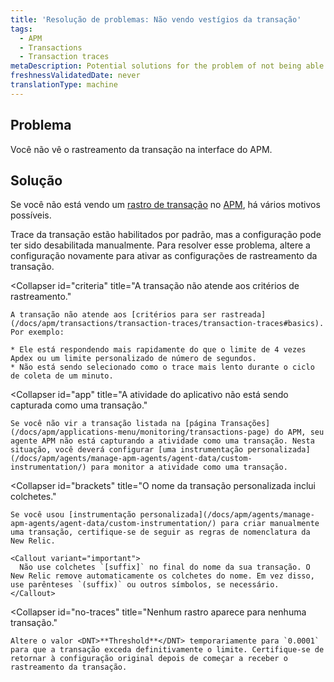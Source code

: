 ```yaml
---
title: 'Resolução de problemas: Não vendo vestígios da transação'
tags:
  - APM
  - Transactions
  - Transaction traces
metaDescription: Potential solutions for the problem of not being able to find transaction traces in APM.
freshnessValidatedDate: never
translationType: machine
---
```


## Problema

Você não vê o rastreamento da transação na interface do APM.

## Solução

Se você não está vendo um [rastro de transação](/docs/apm/transactions/transaction-traces/transaction-traces) no [APM](/docs/apm/new-relic-apm/getting-started/welcome-new-relic-apm), há vários motivos possíveis.

<CollapserGroup>
  <Collapser
    id="disabled"
    title="O rastreamento de transação foi desativado."
  >
    Trace da transação estão habilitados por padrão, mas a configuração pode ter sido desabilitada manualmente. Para resolver esse problema, altere a configuração novamente para ativar as configurações de rastreamento da transação.
  </Collapser>

  <Collapser
    id="criteria"
    title="A transação não atende aos critérios de rastreamento."
  >
    A transação não atende aos [critérios para ser rastreada](/docs/apm/transactions/transaction-traces/transaction-traces#basics). Por exemplo:

    * Ele está respondendo mais rapidamente do que o limite de 4 vezes Apdex ou um limite personalizado de número de segundos.
    * Não está sendo selecionado como o trace mais lento durante o ciclo de coleta de um minuto.
  </Collapser>

  <Collapser
    id="app"
    title="A atividade do aplicativo não está sendo capturada como uma transação."
  >
    Se você não vir a transação listada na [página Transações](/docs/apm/applications-menu/monitoring/transactions-page) do APM, seu agente APM não está capturando a atividade como uma transação. Nesta situação, você deverá configurar [uma instrumentação personalizada](/docs/apm/agents/manage-apm-agents/agent-data/custom-instrumentation/) para monitor a atividade como uma transação.
  </Collapser>

  <Collapser
    id="brackets"
    title="O nome da transação personalizada inclui colchetes."
  >
    Se você usou [instrumentação personalizada](/docs/apm/agents/manage-apm-agents/agent-data/custom-instrumentation/) para criar manualmente uma transação, certifique-se de seguir as regras de nomenclatura da New Relic.

    <Callout variant="important">
      Não use colchetes `[suffix]` no final do nome da sua transação. O New Relic remove automaticamente os colchetes do nome. Em vez disso, use parênteses `(suffix)` ou outros símbolos, se necessário.
    </Callout>
  </Collapser>

  <Collapser
    id="no-traces"
    title="Nenhum rastro aparece para nenhuma transação."
  >
    Altere o valor <DNT>**Threshold**</DNT> temporariamente para `0.0001` para que a transação exceda definitivamente o limite. Certifique-se de retornar à configuração original depois de começar a receber o rastreamento da transação.
  </Collapser>
</CollapserGroup>
